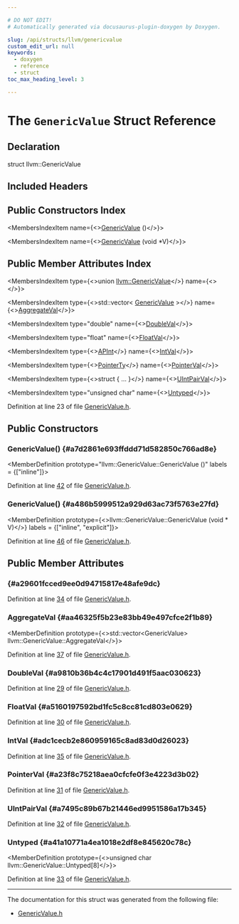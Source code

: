 ```yaml
---

# DO NOT EDIT!
# Automatically generated via docusaurus-plugin-doxygen by Doxygen.

slug: /api/structs/llvm/genericvalue
custom_edit_url: null
keywords:
  - doxygen
  - reference
  - struct
toc_max_heading_level: 3

---
```





# The `GenericValue` Struct Reference

<DoxygenPage pluginConfig={pluginConfig}>



## Declaration

<CodeBlock>struct llvm::GenericValue</CodeBlock>

## Included Headers

<IncludesList>
<IncludesListItem
  filePath="llvm/ExecutionEngine/GenericValue.h"
  permalink="/docs/api/files/include/include/llvm/include/llvm/executionengine/genericvalue-h"
  isLocal="true" />
</IncludesList>

## Public Constructors Index

<MembersIndex>

<MembersIndexItem
  name={<><a href="#a7d2861e693ffddd71d582850c766ad8e">GenericValue</a> ()</>}>
</MembersIndexItem>

<MembersIndexItem
  name={<><a href="#a486b5999512a929d63ac73f5763e27fd">GenericValue</a> (void &#42;V)</>}>
</MembersIndexItem>

</MembersIndex>

## Public Member Attributes Index

<MembersIndex>

<MembersIndexItem
  type={<>union <a href="/docs/api/structs/llvm/genericvalue">llvm::GenericValue</a></>}
  name={<><a href="#a29601fcced9ee0d94715817e48afe9dc"></a></>}>
</MembersIndexItem>

<MembersIndexItem
  type={<>std::vector&lt; <a href="/docs/api/structs/llvm/genericvalue">GenericValue</a> &gt;</>}
  name={<><a href="#aa46325f5b23e83bb49e497cfce2f1b89">AggregateVal</a></>}>
</MembersIndexItem>

<MembersIndexItem
  type="double"
  name={<><a href="#a9810b36b4c4c17901d491f5aac030623">DoubleVal</a></>}>
</MembersIndexItem>

<MembersIndexItem
  type="float"
  name={<><a href="#a5160197592bd1fc5c8cc81cd803e0629">FloatVal</a></>}>
</MembersIndexItem>

<MembersIndexItem
  type={<><a href="/docs/api/classes/llvm/apint">APInt</a></>}
  name={<><a href="#adc1cecb2e860959165c8ad83d0d26023">IntVal</a></>}>
</MembersIndexItem>

<MembersIndexItem
  type={<><a href="/docs/api/namespaces/llvm/#a41f670c80fbc831d70a472b03c4739ae">PointerTy</a></>}
  name={<><a href="#a23f8c75218aea0cfcfe0f3e4223d3b02">PointerVal</a></>}>
</MembersIndexItem>

<MembersIndexItem
  type={<>struct &#123; ... &#125;</>}
  name={<><a href="#a7495c89b67b21446ed9951586a17b345">UIntPairVal</a></>}>
</MembersIndexItem>

<MembersIndexItem
  type="unsigned char"
  name={<><a href="#a41a10771a4ea1018e2df8e845620c78c">Untyped</a></>}>
</MembersIndexItem>

</MembersIndex>


Definition at line 23 of file <a href="/docs/api/files/include/include/llvm/include/llvm/executionengine/genericvalue-h">GenericValue.h</a>.

<SectionDefinition>

## Public Constructors

### GenericValue() {#a7d2861e693ffddd71d582850c766ad8e}

<MemberDefinition
  prototype="llvm::GenericValue::GenericValue ()"
  labels = {["inline"]}>

Definition at line <a href="/docs/api/files/include/include/llvm/include/llvm/executionengine/genericvalue-h/#l00042">42</a> of file <a href="/docs/api/files/include/include/llvm/include/llvm/executionengine/genericvalue-h">GenericValue.h</a>.
</MemberDefinition>

### GenericValue() {#a486b5999512a929d63ac73f5763e27fd}

<MemberDefinition
  prototype={<>llvm::GenericValue::GenericValue (void &#42; V)</>}
  labels = {["inline", "explicit"]}>

Definition at line <a href="/docs/api/files/include/include/llvm/include/llvm/executionengine/genericvalue-h/#l00046">46</a> of file <a href="/docs/api/files/include/include/llvm/include/llvm/executionengine/genericvalue-h">GenericValue.h</a>.
</MemberDefinition>

</SectionDefinition>

<SectionDefinition>

## Public Member Attributes

###  {#a29601fcced9ee0d94715817e48afe9dc}

<MemberDefinition
  prototype="union llvm::GenericValue llvm::GenericValue">

Definition at line <a href="/docs/api/files/include/include/llvm/include/llvm/executionengine/genericvalue-h/#l00034">34</a> of file <a href="/docs/api/files/include/include/llvm/include/llvm/executionengine/genericvalue-h">GenericValue.h</a>.
</MemberDefinition>

### AggregateVal {#aa46325f5b23e83bb49e497cfce2f1b89}

<MemberDefinition
  prototype={<>std::vector&lt;GenericValue&gt; llvm::GenericValue::AggregateVal</>}>

Definition at line <a href="/docs/api/files/include/include/llvm/include/llvm/executionengine/genericvalue-h/#l00037">37</a> of file <a href="/docs/api/files/include/include/llvm/include/llvm/executionengine/genericvalue-h">GenericValue.h</a>.
</MemberDefinition>

### DoubleVal {#a9810b36b4c4c17901d491f5aac030623}

<MemberDefinition
  prototype="double llvm::GenericValue::DoubleVal">

Definition at line <a href="/docs/api/files/include/include/llvm/include/llvm/executionengine/genericvalue-h/#l00029">29</a> of file <a href="/docs/api/files/include/include/llvm/include/llvm/executionengine/genericvalue-h">GenericValue.h</a>.
</MemberDefinition>

### FloatVal {#a5160197592bd1fc5c8cc81cd803e0629}

<MemberDefinition
  prototype="float llvm::GenericValue::FloatVal">

Definition at line <a href="/docs/api/files/include/include/llvm/include/llvm/executionengine/genericvalue-h/#l00030">30</a> of file <a href="/docs/api/files/include/include/llvm/include/llvm/executionengine/genericvalue-h">GenericValue.h</a>.
</MemberDefinition>

### IntVal {#adc1cecb2e860959165c8ad83d0d26023}

<MemberDefinition
  prototype="APInt llvm::GenericValue::IntVal">

Definition at line <a href="/docs/api/files/include/include/llvm/include/llvm/executionengine/genericvalue-h/#l00035">35</a> of file <a href="/docs/api/files/include/include/llvm/include/llvm/executionengine/genericvalue-h">GenericValue.h</a>.
</MemberDefinition>

### PointerVal {#a23f8c75218aea0cfcfe0f3e4223d3b02}

<MemberDefinition
  prototype="PointerTy llvm::GenericValue::PointerVal">

Definition at line <a href="/docs/api/files/include/include/llvm/include/llvm/executionengine/genericvalue-h/#l00031">31</a> of file <a href="/docs/api/files/include/include/llvm/include/llvm/executionengine/genericvalue-h">GenericValue.h</a>.
</MemberDefinition>

### UIntPairVal {#a7495c89b67b21446ed9951586a17b345}

<MemberDefinition
  prototype="struct IntPair llvm::GenericValue::UIntPairVal">

Definition at line <a href="/docs/api/files/include/include/llvm/include/llvm/executionengine/genericvalue-h/#l00032">32</a> of file <a href="/docs/api/files/include/include/llvm/include/llvm/executionengine/genericvalue-h">GenericValue.h</a>.
</MemberDefinition>

### Untyped {#a41a10771a4ea1018e2df8e845620c78c}

<MemberDefinition
  prototype={<>unsigned char llvm::GenericValue::Untyped&#91;8&#93;</>}>

Definition at line <a href="/docs/api/files/include/include/llvm/include/llvm/executionengine/genericvalue-h/#l00033">33</a> of file <a href="/docs/api/files/include/include/llvm/include/llvm/executionengine/genericvalue-h">GenericValue.h</a>.
</MemberDefinition>

</SectionDefinition>

<hr/>

The documentation for this struct was generated from the following file:

<ul>
<li><a href="/docs/api/files/include/include/llvm/include/llvm/executionengine/genericvalue-h">GenericValue.h</a></li>
</ul>

</DoxygenPage>
